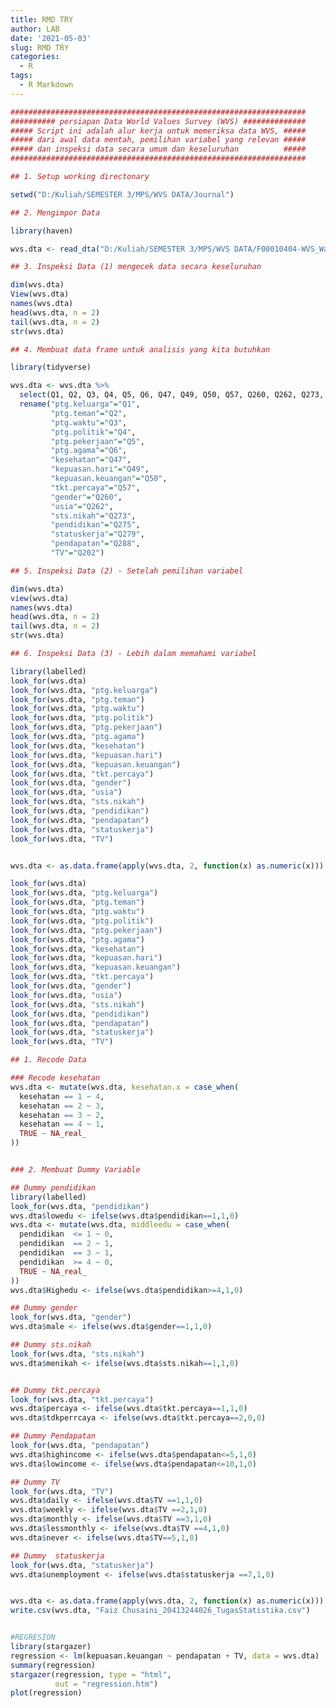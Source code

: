 ```yaml
---
title: RMD TRY
author: LAB
date: '2021-05-03'
slug: RMD TRY
categories:
  - R
tags:
  - R Markdown
---
```


```r
##################################################################
########## persiapan Data World Values Survey (WVS) ##############
##### Script ini adalah alur kerja untuk memeriksa data WVS, #####
##### dari awal data mentah, pemilihan variabel yang relevan #####
##### dan inspeksi data secara umum dan keseluruhan          #####
##################################################################

## 1. Setup working directonary

setwd("D:/Kuliah/SEMESTER 3/MPS/WVS DATA/Journal")

## 2. Mengimpor Data

library(haven)

wvs.dta <- read_dta("D:/Kuliah/SEMESTER 3/MPS/WVS DATA/F00010404-WVS_Wave_7_Indonesia_Stata_v1.4/WVS_Wave_7_Indonesia_Stata_v1.4.dta")

## 3. Inspeksi Data (1) mengecek data secara keseluruhan 

dim(wvs.dta)
View(wvs.dta)
names(wvs.dta)
head(wvs.dta, n = 2)
tail(wvs.dta, n = 2)
str(wvs.dta)

## 4. Membuat data frame untuk analisis yang kita butuhkan

library(tidyverse)

wvs.dta <- wvs.dta %>% 
  select(Q1, Q2, Q3, Q4, Q5, Q6, Q47, Q49, Q50, Q57, Q260, Q262, Q273, Q275, Q279, Q288, Q202) %>%
  rename("ptg.keluarga"="Q1",
         "ptg.teman"="Q2",
         "ptg.waktu"="Q3",
         "ptg.politik"="Q4", 
         "ptg.pekerjaan"="Q5", 
         "ptg.agama"="Q6", 
         "kesehatan"="Q47", 
         "kepuasan.hari"="Q49", 
         "kepuasan.keuangan"="Q50", 
         "tkt.percaya"="Q57", 
         "gender"="Q260",
         "usia"="Q262", 
         "sts.nikah"="Q273",
         "pendidikan"="Q275",
         "statuskerja"="Q279",
         "pendapatan"="Q288", 
         "TV"="Q202")

## 5. Inspeksi Data (2) - Setelah pemilihan variabel

dim(wvs.dta)
view(wvs.dta)
names(wvs.dta)
head(wvs.dta, n = 2)
tail(wvs.dta, n = 2)
str(wvs.dta)

## 6. Inspeksi Data (3) - Lebih dalam memahami variabel

library(labelled)
look_for(wvs.dta)
look_for(wvs.dta, "ptg.keluarga")
look_for(wvs.dta, "ptg.teman")
look_for(wvs.dta, "ptg.waktu")
look_for(wvs.dta, "ptg.politik")
look_for(wvs.dta, "ptg.pekerjaan")
look_for(wvs.dta, "ptg.agama")
look_for(wvs.dta, "kesehatan")
look_for(wvs.dta, "kepuasan.hari")
look_for(wvs.dta, "kepuasan.keuangan")
look_for(wvs.dta, "tkt.percaya")
look_for(wvs.dta, "gender")
look_for(wvs.dta, "usia")
look_for(wvs.dta, "sts.nikah")
look_for(wvs.dta, "pendidikan")
look_for(wvs.dta, "pendapatan")
look_for(wvs.dta, "statuskerja")
look_for(wvs.dta, "TV")


wvs.dta <- as.data.frame(apply(wvs.dta, 2, function(x) as.numeric(x)))

look_for(wvs.dta)
look_for(wvs.dta, "ptg.keluarga")
look_for(wvs.dta, "ptg.teman")
look_for(wvs.dta, "ptg.waktu")
look_for(wvs.dta, "ptg.politik")
look_for(wvs.dta, "ptg.pekerjaan")
look_for(wvs.dta, "ptg.agama")
look_for(wvs.dta, "kesehatan")
look_for(wvs.dta, "kepuasan.hari")
look_for(wvs.dta, "kepuasan.keuangan")
look_for(wvs.dta, "tkt.percaya")
look_for(wvs.dta, "gender")
look_for(wvs.dta, "usia")
look_for(wvs.dta, "sts.nikah")
look_for(wvs.dta, "pendidikan")
look_for(wvs.dta, "pendapatan")
look_for(wvs.dta, "statuskerja")
look_for(wvs.dta, "TV")

## 1. Recode Data

### Recode kesehatan
wvs.dta <- mutate(wvs.dta, kesehatan.x = case_when(
  kesehatan == 1 ~ 4,
  kesehatan == 2 ~ 3,
  kesehatan == 3 ~ 2,
  kesehatan == 4 ~ 1,
  TRUE ~ NA_real_
))


### 2. Membuat Dummy Variable

## Dummy pendidikan
library(labelled)
look_for(wvs.dta, "pendidikan")
wvs.dta$lowedu <- ifelse(wvs.dta$pendidikan==1,1,0)
wvs.dta <- mutate(wvs.dta, middleedu = case_when(
  pendidikan  <= 1 ~ 0,
  pendidikan  == 2 ~ 1,
  pendidikan  == 3 ~ 1,
  pendidikan  >= 4 ~ 0,
  TRUE ~ NA_real_
))
wvs.dta$Highedu <- ifelse(wvs.dta$pendidikan>=4,1,0)

## Dummy gender
look_for(wvs.dta, "gender")
wvs.dta$male <- ifelse(wvs.dta$gender==1,1,0)

## Dummy sts.nikah
look_for(wvs.dta, "sts.nikah")
wvs.dta$menikah <- ifelse(wvs.dta$sts.nikah==1,1,0)


## Dummy tkt.percaya
look_for(wvs.dta, "tkt.percaya")
wvs.dta$percaya <- ifelse(wvs.dta$tkt.percaya==1,1,0)
wvs.dta$tdkperrcaya <- ifelse(wvs.dta$tkt.percaya==2,0,0)

## Dummy Pendapatan 
look_for(wvs.dta, "pendapatan")
wvs.dta$highincome <- ifelse(wvs.dta$pendapatan<=5,1,0)
wvs.dta$lowincome <- ifelse(wvs.dta$pendapatan<=10,1,0)

## Dummy TV
look_for(wvs.dta, "TV")
wvs.dta$daily <- ifelse(wvs.dta$TV ==1,1,0)
wvs.dta$weekly <- ifelse(wvs.dta$TV ==2,1,0)
wvs.dta$monthly <- ifelse(wvs.dta$TV ==3,1,0)
wvs.dta$lessmonthly <- ifelse(wvs.dta$TV ==4,1,0)
wvs.dta$never <- ifelse(wvs.dta$TV==5,1,0)

## Dummy  statuskerja
look_for(wvs.dta, "statuskerja")
wvs.dta$unemployment <- ifelse(wvs.dta$statuskerja ==7,1,0)


wvs.dta <- as.data.frame(apply(wvs.dta, 2, function(x) as.numeric(x)))
write.csv(wvs.dta, "Faiz Chusaini_20413244026_TugasStatistika.csv")


#REGRESION
library(stargazer)
regression <- lm(kepuasan.keuangan ~ pendapatan + TV, data = wvs.dta)
summary(regression)
stargazer(regression, type = "html", 
          out = "regression.htm")
plot(regression)


```